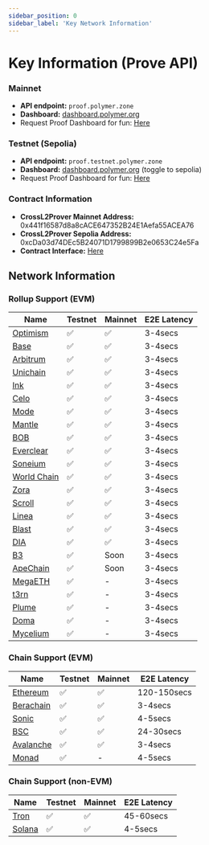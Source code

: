 ```yaml
---
sidebar_position: 0
sidebar_label: 'Key Network Information'
---
```


# Key Information (Prove API)

### Mainnet

- **API endpoint:**  `proof.polymer.zone`
- **Dashboard:**  [dashboard.polymer.org](https://dashboard.polymerlabs.org/)
- Request Proof Dashboard for fun: [Here](https://dashboard.polymer.zone/request-proof)

### Testnet (Sepolia)

- **API endpoint:**  `proof.testnet.polymer.zone`
- **Dashboard:**  [dashboard.polymer.org](https://dashboard.polymerlabs.org/) (toggle to sepolia)
- Request Proof Dashboard for fun: [Here](https://dashboard.testnet.polymer.zone/request-proof)

### Contract Information 

- **CrossL2Prover Mainnet Address:** 0x441f16587d8a8cACE647352B24E1Aefa55ACEA76
- **CrossL2Prover Sepolia Address:** 0xcDa03d74DEc5B24071D1799899B2e0653C24e5Fa
- **Contract Interface:** [Here](https://github.com/polymerdao/prover-contracts/blob/e4fb42cc7a6b4b90bf3ec095a8a05c2129eab343/contracts/interfaces/ICrossL2ProverV2.sol)

## Network Information

### Rollup Support (EVM)

| Name | Testnet | Mainnet | E2E Latency |
| --- | --- | --- | --- |
| [Optimism](https://docs.optimism.io/chain/networks#op-sepolia) | ✅ | ✅ | 3-4secs |
| [Base](https://docs.base.org/network-information#base-testnet-sepolia) | ✅ | ✅ | 3-4secs |
| [Arbitrum](https://docs.arbitrum.io/build-decentralized-apps/reference/node-providers) | ✅ | ✅ | 3-4secs |
| [Unichain](https://docs.unichain.org/docs/technical-information/network-information) | ✅ | ✅ | 3-4secs |
| [Ink](https://docs.inkonchain.com/general/network-information) | ✅ | ✅ | 3-4secs |
| [Celo](https://docs.celo.org/network) | ✅ | ✅ | 3-4secs |
| [Mode](https://docs.mode.network/user-guides/network-details) | ✅ | ✅ | 3-4secs |
| [Mantle](https://docs.mantle.xyz/network/for-developers/resources-and-tooling/node-endpoints-and-providers) | ✅ | ✅ | 3-4secs |
| [BOB](https://docs.gobob.xyz/learn/user-guides/networks) | ✅ | ✅ | 3-4secs |
| [Everclear](https://docs.everclear.org/resources/contracts/testnet) | ✅ | ✅  | 3-4secs |
| [Soneium](https://docs.soneium.org/docs/builders/overview)  | ✅ | ✅ | 3-4secs |
| [World Chain](https://docs.world.org/world-chain/quick-start/info) | ✅ | ✅ | 3-4secs |
|  [Zora](https://docs.zora.co/zora-network/network)  | ✅ | ✅ | 3-4secs |
| [Scroll](https://docs.scroll.io/en/developers/scroll-contracts/)  | ✅ | ✅ | 3-4secs |
| [Linea](https://docs.linea.build/get-started/build/network-info)  | ✅ | ✅ | 3-4secs |
| [Blast](https://docs.blast.io/building/network-information)  | ✅ | ✅ | 3-4secs |
| [DIA](https://docs.diadata.org/resources/chain-information)  | ✅ | ✅ | 3-4secs |
|  [B3](https://docs.b3.fun/mainnet) | ✅ | Soon | 3-4secs |
| [ApeChain](https://docs.apechain.com/metamask) | ✅ | Soon | 3-4secs |
| [MegaETH](https://docs.megaeth.com/) | ✅ | - | 3-4secs |
| [t3rn](https://docs.t3rn.io/connect-to-t3rn)  | ✅ | - | 3-4secs |
| [Plume](https://docs.plumenetwork.xyz/plume/developers/plume-testnet-details)  | ✅ | - | 3-4secs |
| [Doma](https://docs.d3.app/) | ✅ | - | 3-4secs |
| [Mycelium](https://mycelium-docs.pages.dev/docs/tools/rpc)  | ✅ | - | 3-4secs |


### Chain Support (EVM)

| Name | Testnet | Mainnet | E2E Latency |
| --- | --- | --- | --- |
| [Ethereum](https://ethereum.org/en/developers/docs/networks/)    | ✅ | ✅ | 120-150secs |
| [Berachain](https://docs.berachain.com/developers/network-configurations) | ✅ | ✅ | 3-4secs |
| [Sonic](https://docs.soniclabs.com/sonic/build-on-sonic/tooling-and-infra) | ✅ | ✅ | 4-5secs |
| [BSC](https://docs.bnbchain.org/bnb-smart-chain/developers/json_rpc/json-rpc-endpoint/#bsc-mainnet-chainid-0x38-56-in-decimal) | ✅ | ✅ | 24-30secs |
| [Avalanche](https://build.avax.network/docs/quick-start/networks/mainnet)  | ✅  | ✅  | 3-4secs |
| [Monad](https://docs.monad.xyz/developer-essentials/network-information)  | ✅  | -  | 4-5secs |

### Chain Support (non-EVM)

| Name | Testnet | Mainnet | E2E Latency |
| --- | --- | --- | --- |
| [Tron](https://developers.tron.network/docs/networks) | ✅ | ✅ | 45-60secs |
| [Solana](https://solana.com/rpc) | ✅ | ✅ | 4-5secs |

